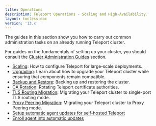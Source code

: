 ```yaml
---
title: Operations
description: Teleport Operations - Scaling and High-Availability.
layout: tocless-doc
version: '13.x'
---
```


The guides in this section show you how to carry out common administration tasks
on an already running Teleport cluster.

For guides on the fundamentals of setting up your cluster, you should consult
the [Cluster Administration Guides](/ver/13.x/management/admin) section.

- [Scaling](/ver/13.x/management/operations/scaling): How to configure Teleport for large-scale deployments.
- [Upgrading](/ver/13.x/management/operations/upgrading): Learn about how to upgrade your Teleport cluster while ensuring that components remain compatible.
- [Backup and Restore](/ver/13.x/management/operations/backup-restore): Backing up and restoring the cluster.
- [CA Rotation](/ver/13.x/management/operations/ca-rotation): Rotating Teleport certificate authorities.
- [TLS Routing Migration](/ver/13.x/management/operations/tls-routing): Migrating your Teleport cluster to single-port TLS routing mode.
- [Proxy Peering Migration](/ver/13.x/management/operations/proxy-peering): Migrating your Teleport cluster to Proxy Peering mode.
- [Setup automatic agent updates for self-hosted Teleport](/ver/13.x/management/operations/self-hosted-automatic-agent-updates)
- [Enroll agent into automatic updates](/ver/13.x/management/operations/enroll-agent-into-automatic-updates)
